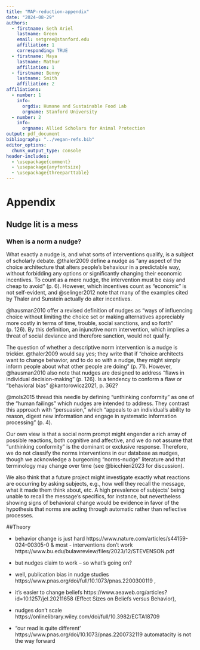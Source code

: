 ```yaml
---
title: "MAP-reduction-appendix"
date: "2024-08-29"
authors: 
  - firstname: Seth Ariel
    lastname: Green
    email: setgree@stanford.edu
    affiliation: 1
    corresponding: TRUE
  - firstname: Maya 
    lastname: Mathur
    affiliation: 1
  - firstname: Benny
    lastname: Smith 
    affiliation: 2
affiliations:
  - number: 1
    info:
      orgdiv: Humane and Sustainable Food Lab
      orgname: Stanford University
  - number: 2
    info:
      orgname: Allied Scholars for Animal Protection 
output: pdf_document
bibliography: "../vegan-refs.bib"
editor_options: 
  chunk_output_type: console
header-includes:
  - \usepackage{comment}
  - \usepackage{anyfontsize}
  - \usepackage{threeparttable}
---
```


# Appendix

## Nudge lit is a mess

### When is a norm a nudge?

What exactly a nudge is, and what sorts of interventions qualify, is a subject of scholarly debate. @thaler2009 define a nudge as "any aspect of the choice architecture that alters people’s behaviour in a predictable way, without forbidding any options or significantly changing their economic incentives. To count as a mere nudge, the intervention must be easy and cheap to avoid" (p. 6). However, which incentives count as "economic" is not self-evident, and @selinger2012 note that many of the examples cited by Thaler and Sunstein actually do alter incentives.

@hausman2010 offer a revised definition of nudges as "ways of influencing choice without limiting the choice set or making alternatives appreciably more costly in terms of time, trouble, social sanctions, and so forth" (p. 126). By this definition, an injunctive norm intervention, which implies a threat of social deviance and therefore sanction, would not qualify.

The question of whether a descriptive norm intervention is a nudge is trickier. @thaler2009 would say yes; they write that if "choice architects want to change behavior, and to do so with a nudge, they might simply inform people about what other people are doing" (p. 71). However, @hausman2010 also note that nudges are designed to address "flaws in individual decision-making" (p. 126). Is a tendency to conform a flaw or "behavioral bias" @kantorowicz2021, p. 362?

@mols2015 thread this needle by defining "unthinking conformity" as one of the "human failings" which nudges are intended to address. They contrast this approach with "persuasion," which "appeals to an individual’s ability to reason, digest new information and engage in systematic information processing" (p. 4).

Our own view is that a social norm prompt might engender a rich array of possible reactions, both cognitive and affective, and we do not assume that "unthinking conformity" is the dominant or exclusive response. Therefore, we do not classify the norms interventions in our database as nudges, though we acknowledge a burgeoning "norms-nudge" literature and that terminology may change over time (see @bicchieri2023 for discussion).

We also think that a future project might investigate exactly what reactions are occurring by asking subjects, e.g., how well they recall the message, what it made them think about, etc. A high prevalence of subjects' being unable to recall the message's specifics, for instance, but nevertheless showing signs of behavioral change would be evidence in favor of the hypothesis that norms are acting through automatic rather than reflective processes.

##Theory

* behavior change is just hard https://www.nature.com/articles/s44159-024-00305-0 & most - interventions don't work https://www.bu.edu/bulawreview/files/2023/12/STEVENSON.pdf

* but nudges claim to work – so what's going on?

* well, publication bias in nudge studies https://www.pnas.org/doi/full/10.1073/pnas.2200300119 ,

* it's easier to change beliefs https://www.aeaweb.org/articles?id=10.1257/jel.20211658 (Effect Sizes on Beliefs versus Behavior),

* nudges don't scale https://onlinelibrary.wiley.com/doi/full/10.3982/ECTA18709

* "our read is quite different' https://www.pnas.org/doi/10.1073/pnas.2200732119 automatacity is not the way forward